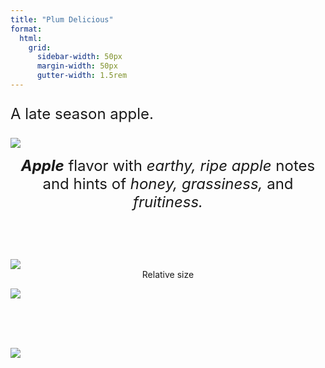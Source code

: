 ```yaml
---
title: "Plum Delicious"
format:
  html: 
    grid:
      sidebar-width: 50px
      margin-width: 50px
      gutter-width: 1.5rem
---
```


:::{style="font-size: x-large;"}
A late season apple.
:::

::: grid
::: g-col-5

![](img/transparentapples/plumdelicious-crop.png)

:::{style="font-size: x-large;"}
<center><i><b>Apple</b></i> flavor with <i>earthy, ripe apple</i> notes and hints of <i>honey, grassiness,</i> and <i>fruitiness.</i></center><br>
:::

![](img/plumdelicious-crop.jpg)
<center>Relative size</center>

:::

::: g-col-5

![](img/websitefigs/Apple_Plum Delicious.svg)

<br><br><br>

![](img/flavfigs/flavor_plot_Plum Delicious.svg)

:::
:::